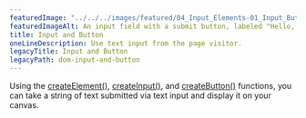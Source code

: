 ---
featuredImage: "../../../images/featured/04_Input_Elements-01_Input_Button-thumbnail.png"
featuredImageAlt: An input field with a submit button, labeled "Hello, p5!"
title: Input and Button
oneLineDescription: Use text input from the page visitor.
legacyTitle: Input and Button
legacyPath: dom-input-and-button
---

Using the 
<a href="/reference/p5/createElement/" target="_blank">createElement()</a>,
<a href="/reference/p5/createInput/" target="_blank">createInput()</a>,
and <a href="/reference/p5/createButton/" target="_blank">createButton()</a> 
functions, you can take a string of text submitted via text input and display 
it on your canvas.